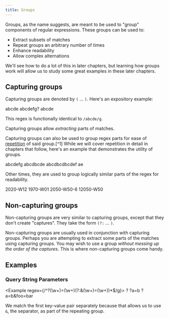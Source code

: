 ```yaml
---
title: Groups
---
```


Groups, as the name suggests, are meant to be used to "group" components of regular expressions. These groups can be used to:

-   Extract subsets of matches
-   Repeat groups an arbitrary number of times
-   Enhance readability
-   Allow complex alternations

We'll see how to do a lot of this in later chapters, but learning how groups work will allow us to study some great examples in these later chapters.

## Capturing groups

Capturing groups are denoted by `(` … `)`. Here's an expository example:

<Example regex={/a(bcd)e/g}>
    <String>abcde</String>
    <String>abcdefg?</String>
    <String>abcde</String>
</Example>

This regex is functionally identical to `/abcde/g`.

Capturing groups allow _extracting_ parts of matches.

<!-- Insert example -->

Capturing groups can also be used to group regex parts for ease of [repetition](/repetition) of said group.[^1] While we will cover repetition in detail in chapters that follow, here's an example that demonstrates the utility of groups.

<Example regex={/a(bcd)+e/g}>
    <String>abcdefg</String>
    <String>abcdbcde</String>
    <String>abcdbcdbcdef</String>
    <String>ae</String>
</Example>

Other times, they are used to group logically similar parts of the regex for readability.

<Example regex={/(\d\d\d\d)-W(\d\d)/g}>
    <String>2020-W12</String>
    <String>1970-W01</String>
    <String>2050-W50-6</String>
    <String>12050-W50</String>
</Example>

## Non-capturing groups

Non-capturing groups are very similar to capturing groups, except that they don't create "captures". They take the form `(?:` … `)`.

Non-capturing groups are usually used in conjunction with capturing groups. Perhaps you are attempting to extract some parts of the matches using capturing groups. You may wish to use a group _without messing up the order of the captures_. This is where non-capturing groups come handy.

## Examples

### Query String Parameters

<Example regex={/^\?(\w+)=(\w+)(?:&(\w+)=(\w+))*$/g}>
    <String></String>
    <String>?</String>
    <String>?a=b</String>
    <String>?a=b&foo=bar</String>
</Example>

We match the first key-value pair separately because that allows us to use `&`, the separator, as part of the repeating group.

